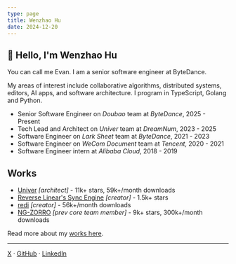 ```yaml
---
type: page
title: Wenzhao Hu
date: 2024-12-20
---
```


## 👋 Hello, I'm Wenzhao Hu

You can call me Evan. I am a senior software engineer at ByteDance. 

My areas of interest include collaborative algorithms, distributed systems, 
editors, AI apps, and software architecture. I program in TypeScript, Golang
and Python.

- Senior Software Engineer on _Doubao_ team at _ByteDance_, 2025 - Present
- Tech Lead and Architect on _Univer_ team at _DreamNum_, 2023 - 2025
- Software Engineer on _Lark Sheet_ team at _ByteDance_, 2021 - 2023
- Software Engineer on _WeCom Document_ team at _Tencent_, 2020 - 2021
- Software Engineer intern at _Alibaba Cloud_, 2018 - 2019

## Works

- [Univer](https://github.com/dream-num/univer) *[architect]* - 11k+ stars, 59k+/month downloads
- [Reverse Linear's Sync Engine](https://github.com/wzhudev/reverse-linear-sync-engine) *[creator]* - 1.5k+ stars
- [redi](https://github.com/wzhudev/redi) *[creator]* - 56k+/month downloads
- [NG-ZORRO](https://ng.ant.design/) *[prev core team member]* - 9k+ stars, 300k+/month downloads

Read more about my [works here](/works).

---

[X](https://x.com/wzhudev) · [GitHub](https://github.com/wzhudev) · [LinkedIn](https://www.linkedin.com/in/hu-wenzhao-8919a7290/)
